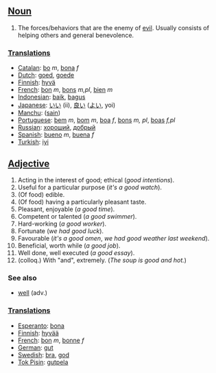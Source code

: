 ==[[Noun]]==
#The forces/behaviors that are the enemy of [[evil]].  Usually consists of helping others and general benevolence.

===[[Translations]]===
*[[Catalan]]: [[bo]] ''m'', [[bona]] ''f''
*[[Dutch]]: [[goed]], [[goede]]
*[[Finnish]]: [[hyvä]]
*[[French]]: [[bon]] ''m'', [[bons]] ''m,pl'', [[bien]] ''m''
*[[Indonesian]]: [[baik]], [[bagus]]
*[[Japanese]]: [[いい]] (ii), [[良い]] ([[よい]], yoi)
*[[Manchu]]: ([[sain]])
*[[Portuguese]]: [[bem]] ''m'', [[bom]] ''m'', [[boa]] ''f'', [[bons]] ''m, pl'', [[boas]] ''f,pl''
*[[Russian]]: [[хороший]], [[добрый]]
*[[Spanish]]: [[bueno]] ''m'', [[buena]] ''f''
*[[Turkish]]: [[iyi]]

==[[Adjective]]==
#Acting in the interest of good; ethical (''good intentions'').
#Useful for a particular purpose (''it's a good watch'').
#(Of food) edible.
#(Of food) having a particularly pleasant taste.
#Pleasant, enjoyable (''a good time'').
#Competent or talented (''a good swimmer'').
#Hard-working (''a good worker'').
#Fortunate (''we had good luck'').
#Favourable (''it's a good omen'', ''we had good weather last weekend'').
#Beneficial, worth while (''a good job'').
#Well done, well executed (''a good essay'').
#(colloq.) With "and", extremely. (''The soup is good and hot.'')

===See also===
*[[well]] (adv.)

===[[Translations]]===
*[[Esperanto]]: [[bona]]
*[[Finnish]]: [[hyvää]]
*[[French]]: [[bon]] ''m'', [[bonne]] ''f''
*[[German]]: [[gut]]
*[[Swedish]]: [[bra]], [[god]]
*[[Tok Pisin]]: [[gutpela]]